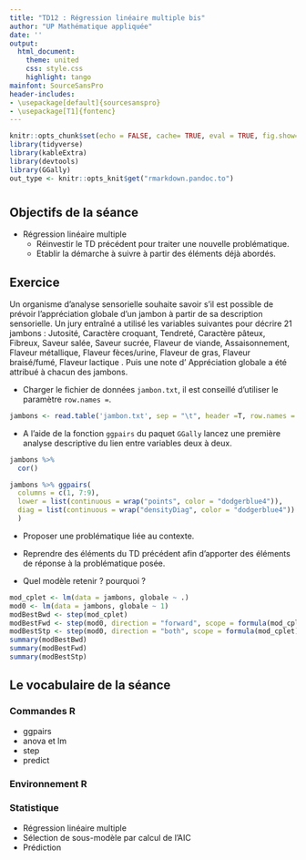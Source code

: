 ```yaml
---
title: "TD12 : Régression linéaire multiple bis"
author: "UP Mathématique appliquée"
date: ''
output:
  html_document:
    theme: united
    css: style.css
    highlight: tango
mainfont: SourceSansPro
header-includes:
- \usepackage[default]{sourcesanspro}
- \usepackage[T1]{fontenc}
---
```

  
  
```r
knitr::opts_chunk$set(echo = FALSE, cache= TRUE, eval = TRUE, fig.show='hide', message = FALSE, warning = FALSE, results = 'hide' )
library(tidyverse)
library(kableExtra)
library(devtools) 
library(GGally)
out_type <- knitr::opts_knit$get("rmarkdown.pandoc.to")
```
# {.tabset .tabset-fade .tabset-pills}

##  Objectifs de la séance  

* Régression linéaire multiple
  - Réinvestir le TD précédent pour traiter une nouvelle problématique.
  - Etablir la démarche à suivre à partir des éléments déjà abordés.

## Exercice

Un organisme d'analyse sensorielle souhaite savoir s'il est possible de prévoir l'appréciation globale d'un jambon à partir de sa description sensorielle. Un jury entraîné a utilisé les variables suivantes pour décrire 21
jambons : Jutosité, Caractère croquant, Tendreté, Caractère pâteux, Fibreux, Saveur salée, Saveur sucrée, Flaveur de viande, Assaisonnement, Flaveur métallique, Flaveur fèces/urine, Flaveur de gras, Flaveur braisé/fumé,
Flaveur lactique . Puis une note d' Appréciation globale a été attribué à chacun des jambons. 

* Charger le fichier de données `jambon.txt`, il est conseillé d'utiliser le paramètre `row.names =`.
```r
jambons <- read.table('jambon.txt', sep = "\t", header =T, row.names = 1)
```
* A l'aide de la fonction `ggpairs` du paquet `GGally` lancez une première analyse descriptive du  lien entre variables deux à deux. 
```r
jambons %>% 
  cor() 

jambons %>% ggpairs(
  columns = c(1, 7:9),
  lower = list(continuous = wrap("points", color = "dodgerblue4")),
  diag = list(continuous = wrap("densityDiag", color = "dodgerblue4"))
  )
```

* Proposer une problématique liée au contexte.

* Reprendre des éléments du TD précédent afin d'apporter des éléments de réponse à la problématique posée.

* Quel modèle retenir ? pourquoi ?
```r
mod_cplet <- lm(data = jambons, globale ~ .)
mod0 <- lm(data = jambons, globale ~ 1)
modBestBwd <- step(mod_cplet)
modBestFwd <- step(mod0, direction = "forward", scope = formula(mod_cplet))
modBestStp <- step(mod0, direction = "both", scope = formula(mod_cplet))
summary(modBestBwd)
summary(modBestFwd)
summary(modBestStp)
```
## Le vocabulaire de la séance

### Commandes R
- ggpairs
- anova et lm
- step
- predict

### Environnement R


### Statistique 
- Régression linéaire multiple
- Sélection de sous-modèle par calcul de l'AIC
- Prédiction
